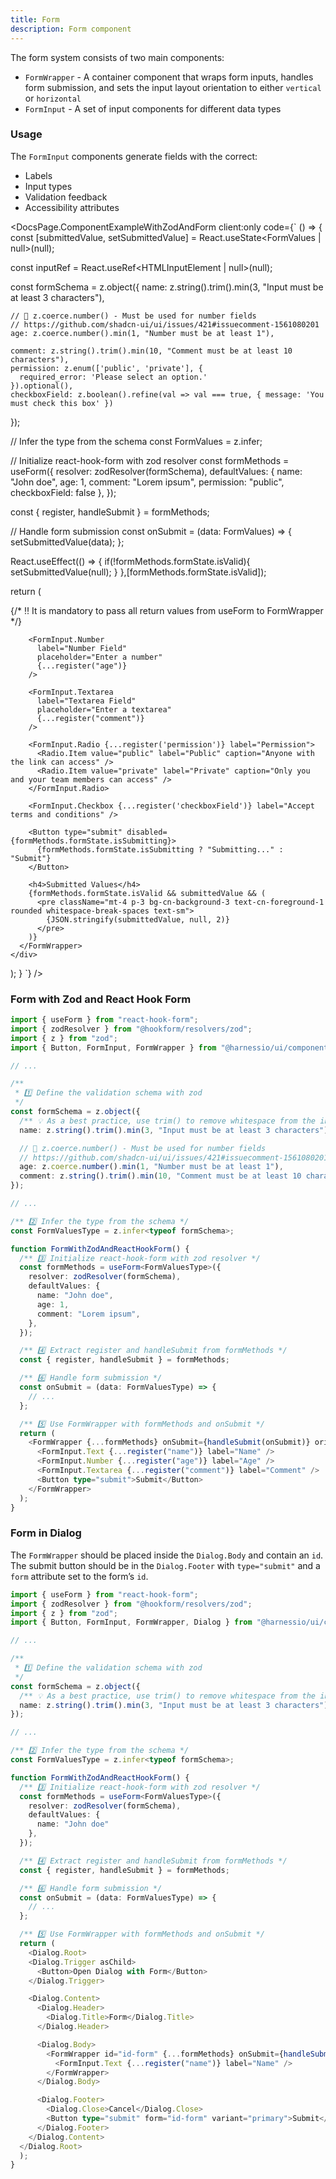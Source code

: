 ```yaml
---
title: Form
description: Form component
---
```


The form system consists of two main components:

- `FormWrapper` - A container component that wraps form inputs, handles form submission, and sets the input layout orientation to either `vertical` or `horizontal`
- `FormInput` - A set of input components for different data types

### Usage

The `FormInput` components generate fields with the correct:

- Labels
- Input types
- Validation feedback
- Accessibility attributes


<DocsPage.ComponentExampleWithZodAndForm
  client:only
  code={`
  () => {
  const [submittedValue, setSubmittedValue] = React.useState<FormValues | null>(null);

const inputRef = React.useRef<HTMLInputElement | null>(null);

const formSchema = z.object({
name: z.string().trim().min(3, "Input must be at least 3 characters"),

    // 🚨 z.coerce.number() - Must be used for number fields
    // https://github.com/shadcn-ui/ui/issues/421#issuecomment-1561080201
    age: z.coerce.number().min(1, "Number must be at least 1"),

    comment: z.string().trim().min(10, "Comment must be at least 10 characters"),
    permission: z.enum(['public', 'private'], {
      required_error: 'Please select an option.'
    }).optional(),
    checkboxField: z.boolean().refine(val => val === true, { message: 'You must check this box' })

});

// Infer the type from the schema
const FormValues = z.infer<typeof formSchema>;

// Initialize react-hook-form with zod resolver
const formMethods = useForm<FormValues>({
resolver: zodResolver(formSchema),
defaultValues: {
name: "John doe",
age: 1,
comment: "Lorem ipsum",
permission: "public",
checkboxField: false
},
});

const { register, handleSubmit } = formMethods;

// Handle form submission
const onSubmit = (data: FormValues) => {
setSubmittedValue(data);
};

React.useEffect(() => {
if(!formMethods.formState.isValid){
setSubmittedValue(null);
}
},[formMethods.formState.isValid]);

return (

<div className="w-[500px]">
{/* ‼️ It is mandatory to pass all return values from useForm to FormWrapper */}
<FormWrapper {...formMethods} onSubmit={handleSubmit(onSubmit)}>
<FormInput.Text
label="Input Field"
placeholder="Enter at least 3 characters"
{...register("name")}
/>

        <FormInput.Number
          label="Number Field"
          placeholder="Enter a number"
          {...register("age")}
        />

        <FormInput.Textarea
          label="Textarea Field"
          placeholder="Enter a textarea"
          {...register("comment")}
        />

        <FormInput.Radio {...register('permission')} label="Permission">
          <Radio.Item value="public" label="Public" caption="Anyone with the link can access" />
          <Radio.Item value="private" label="Private" caption="Only you and your team members can access" />
        </FormInput.Radio>

        <FormInput.Checkbox {...register('checkboxField')} label="Accept terms and conditions" />

        <Button type="submit" disabled={formMethods.formState.isSubmitting}>
          {formMethods.formState.isSubmitting ? "Submitting..." : "Submit"}
        </Button>

        <h4>Submitted Values</h4>
        {formMethods.formState.isValid && submittedValue && (
          <pre className="mt-4 p-3 bg-cn-background-3 text-cn-foreground-1 rounded whitespace-break-spaces text-sm">
            {JSON.stringify(submittedValue, null, 2)}
          </pre>
        )}
      </FormWrapper>
    </div>

);
}
`}
/>

### Form with Zod and React Hook Form

```typescript jsx
import { useForm } from "react-hook-form";
import { zodResolver } from "@hookform/resolvers/zod";
import { z } from "zod";
import { Button, FormInput, FormWrapper } from "@harnessio/ui/components";

// ...

/**
 * 1️⃣ Define the validation schema with zod
 */
const formSchema = z.object({
  /** 💡 As a best practice, use trim() to remove whitespace from the input */
  name: z.string().trim().min(3, "Input must be at least 3 characters"),

  // 🚨 z.coerce.number() - Must be used for number fields
  // https://github.com/shadcn-ui/ui/issues/421#issuecomment-1561080201
  age: z.coerce.number().min(1, "Number must be at least 1"),
  comment: z.string().trim().min(10, "Comment must be at least 10 characters"),
});

// ...

/** 2️⃣ Infer the type from the schema */
const FormValuesType = z.infer<typeof formSchema>;

function FormWithZodAndReactHookForm() {
  /** 3️⃣ Initialize react-hook-form with zod resolver */
  const formMethods = useForm<FormValuesType>({
    resolver: zodResolver(formSchema),
    defaultValues: {
      name: "John doe",
      age: 1,
      comment: "Lorem ipsum",
    },
  });

  /** 4️⃣ Extract register and handleSubmit from formMethods */
  const { register, handleSubmit } = formMethods;

  /** 6️⃣ Handle form submission */
  const onSubmit = (data: FormValuesType) => {
    // ...
  };

  /** 5️⃣ Use FormWrapper with formMethods and onSubmit */
  return (
    <FormWrapper {...formMethods} onSubmit={handleSubmit(onSubmit)} orientation="vertical">
      <FormInput.Text {...register("name")} label="Name" />
      <FormInput.Number {...register("age")} label="Age" />
      <FormInput.Textarea {...register("comment")} label="Comment" />
      <Button type="submit">Submit</Button>
    </FormWrapper>
  );
}
```

### Form in Dialog

The `FormWrapper` should be placed inside the `Dialog.Body` and contain an `id`.
The submit button should be in the `Dialog.Footer` with `type="submit"` and a `form` attribute set to the form’s `id`.

```typescript jsx
import { useForm } from "react-hook-form";
import { zodResolver } from "@hookform/resolvers/zod";
import { z } from "zod";
import { Button, FormInput, FormWrapper, Dialog } from "@harnessio/ui/components";

// ...

/**
 * 1️⃣ Define the validation schema with zod
 */
const formSchema = z.object({
  /** 💡 As a best practice, use trim() to remove whitespace from the input */
  name: z.string().trim().min(3, "Input must be at least 3 characters"),
});

// ...

/** 2️⃣ Infer the type from the schema */
const FormValuesType = z.infer<typeof formSchema>;

function FormWithZodAndReactHookForm() {
  /** 3️⃣ Initialize react-hook-form with zod resolver */
  const formMethods = useForm<FormValuesType>({
    resolver: zodResolver(formSchema),
    defaultValues: {
      name: "John doe"
    },
  });

  /** 4️⃣ Extract register and handleSubmit from formMethods */
  const { register, handleSubmit } = formMethods;

  /** 6️⃣ Handle form submission */
  const onSubmit = (data: FormValuesType) => {
    // ...
  };

  /** 5️⃣ Use FormWrapper with formMethods and onSubmit */
  return (
    <Dialog.Root>
    <Dialog.Trigger asChild>
      <Button>Open Dialog with Form</Button>
    </Dialog.Trigger>

    <Dialog.Content>
      <Dialog.Header>
        <Dialog.Title>Form</Dialog.Title>
      </Dialog.Header>

      <Dialog.Body>
        <FormWrapper id="id-form" {...formMethods} onSubmit={handleSubmit(onSubmit)}>
          <FormInput.Text {...register("name")} label="Name" />
        </FormWrapper>
      </Dialog.Body>

      <Dialog.Footer>
        <Dialog.Close>Cancel</Dialog.Close>
        <Button type="submit" form="id-form" variant="primary">Submit</Button>
      </Dialog.Footer>
    </Dialog.Content>
  </Dialog.Root>
  );
}
```
